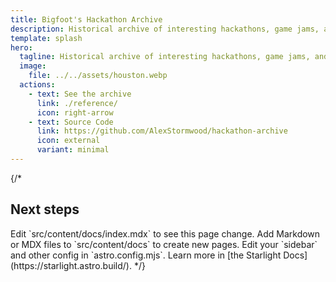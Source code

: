 ```yaml
---
title: Bigfoot's Hackathon Archive
description: Historical archive of interesting hackathons, game jams, and other prototyping events.
template: splash
hero:
  tagline: Historical archive of interesting hackathons, game jams, and other prototyping events.
  image:
    file: ../../assets/houston.webp
  actions:
    - text: See the archive
      link: ./reference/
      icon: right-arrow
    - text: Source Code
      link: https://github.com/AlexStormwood/hackathon-archive
      icon: external
      variant: minimal
---
```

{/* 

## Next steps

<CardGrid stagger>
	<Card title="Update content" icon="pencil">
		Edit `src/content/docs/index.mdx` to see this page change.
	</Card>
	<Card title="Add new content" icon="add-document">
		Add Markdown or MDX files to `src/content/docs` to create new pages.
	</Card>
	<Card title="Configure your site" icon="setting">
		Edit your `sidebar` and other config in `astro.config.mjs`.
	</Card>
	<Card title="Read the docs" icon="open-book">
		Learn more in [the Starlight Docs](https://starlight.astro.build/).
	</Card>
</CardGrid> */}
